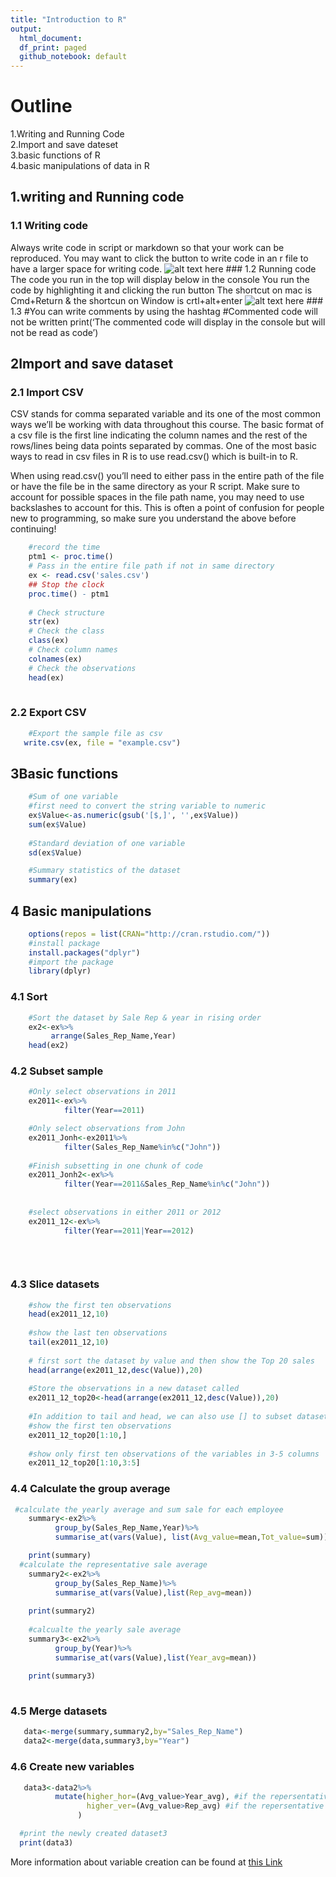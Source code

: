 ```yaml
---
title: "Introduction to R"
output:
  html_document:
  df_print: paged
  github_notebook: default
---
```

# **Outline**\
  1.Writing and Running Code \
  2.Import and save dateset \
  3.basic functions of R \
  4.basic manipulations of data in R \

## 1.writing and Running code
### 1.1 Writing code
  Always write code in script or markdown so that your work can be reproduced. 
  You may want to click the button to write code in an r file to have a larger space for writing code.
  ![alt text here](C:/Users/hansh/OneDrive - University of Maryland/611/R/figures/week1/figure1.png)
### 1.2 Running code
  The code you run in the top will display below in the console
  You run the code by highlighting it and clicking the run button
  The shortcut on mac is Cmd+Return & the shortcun on Window is crtl+alt+enter
![alt text here](C:/Users/hansh/OneDrive - University of Maryland/611/R/figures/week1/figure2.png)
### 1.3
  #You can write comments by using the hashtag
  #Commented code will not be written
  print('The commented code will display in the console but will not be read as code')
  

## 2Import and save dataset
### 2.1 Import CSV
  CSV stands for comma separated variable and its one of the most common ways we'll be working with data   throughout this course. The basic format of a csv file is the first line indicating the column names and the rest of the rows/lines being data points separated by commas. One of the most basic ways to read in csv files in R is to use read.csv() which is built-in to R. 
      
  When using read.csv() you'll need to either pass in the entire path of the file or have the file be in the same directory as your R script. Make sure to account for possible spaces in the file path name, you may need to use backslashes to account for this. This is often a point of confusion for people new to programming, so make sure you understand the above before continuing!
```r
    #record the time
    ptm1 <- proc.time()
    # Pass in the entire file path if not in same directory
    ex <- read.csv('sales.csv')
    ## Stop the clock
    proc.time() - ptm1
    
    # Check structure
    str(ex)
    # Check the class 
    class(ex)
    # Check column names
    colnames(ex)
    # Check the observations
    head(ex)
    
```
### 2.2 Export CSV
```r
    #Export the sample file as csv
   write.csv(ex, file = "example.csv")
```
## 3Basic functions
```r
    #Sum of one variable
    #first need to convert the string variable to numeric 
    ex$Value<-as.numeric(gsub('[$,]', '',ex$Value))
    sum(ex$Value)    
    
    #Standard deviation of one variable
    sd(ex$Value)

    #Summary statistics of the dataset
    summary(ex)
``` 
## 4 Basic manipulations
```r
    options(repos = list(CRAN="http://cran.rstudio.com/"))
    #install package
    install.packages("dplyr")
    #import the package
    library(dplyr)
```
### 4.1 Sort
```r
    #Sort the dataset by Sale Rep & year in rising order
    ex2<-ex%>%
         arrange(Sales_Rep_Name,Year)
    head(ex2)
```
### 4.2 Subset sample
```r
    #Only select observations in 2011
    ex2011<-ex%>%
            filter(Year==2011)

    #Only select observations from John
    ex2011_Jonh<-ex2011%>%
            filter(Sales_Rep_Name%in%c("John"))
    
    #Finish subsetting in one chunk of code
    ex2011_Jonh2<-ex%>%
            filter(Year==2011&Sales_Rep_Name%in%c("John"))
    
    
    #select observations in either 2011 or 2012
    ex2011_12<-ex%>%
            filter(Year==2011|Year==2012)
    
  
    
```
### 4.3 Slice datasets
```r
    #show the first ten observations
    head(ex2011_12,10)
    
    #show the last ten observations
    tail(ex2011_12,10)
    
    # first sort the dataset by value and then show the Top 20 sales
    head(arrange(ex2011_12,desc(Value)),20)
    
    #Store the observations in a new dataset called 
    ex2011_12_top20<-head(arrange(ex2011_12,desc(Value)),20)
    
    #In addition to tail and head, we can also use [] to subset dataset
    #show the first ten observations
    ex2011_12_top20[1:10,]
    
    #show only first ten observations of the variables in 3-5 columns
    ex2011_12_top20[1:10,3:5]
``` 
    

### 4.4 Calculate the group average
   
```r
 #calculate the yearly average and sum sale for each employee
    summary<-ex2%>%
          group_by(Sales_Rep_Name,Year)%>%
          summarise_at(vars(Value), list(Avg_value=mean,Tot_value=sum))

    print(summary)
  #calculate the representative sale average
    summary2<-ex2%>%
          group_by(Sales_Rep_Name)%>%
          summarise_at(vars(Value),list(Rep_avg=mean))
    
    print(summary2)
    
    #calcualte the yearly sale average
    summary3<-ex2%>%
          group_by(Year)%>%
          summarise_at(vars(Value),list(Year_avg=mean))
    
    print(summary3)
    
```
### 4.5 Merge datasets
```r
   data<-merge(summary,summary2,by="Sales_Rep_Name")
   data2<-merge(data,summary3,by="Year")
```
### 4.6 Create new variables
```r
   data3<-data2%>%
          mutate(higher_hor=(Avg_value>Year_avg), #if the repersentative yearly average sale is higher than the yearly average, it is coded as one
                 higher_ver=(Avg_value>Rep_avg) #if the repersentative yearly average sale is higher than the his or her own average, it is coded as one
               )

  #print the newly created dataset3
  print(data3)
```
  More information about variable creation can be found at 
  [this Link](https://dplyr.tidyverse.org/)
  
    
    


    
  
